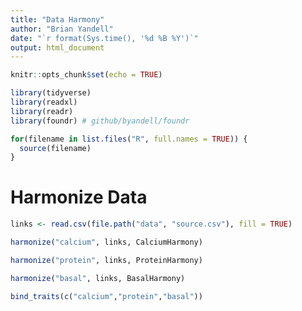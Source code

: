 ```yaml
---
title: "Data Harmony"
author: "Brian Yandell"
date: "`r format(Sys.time(), '%d %B %Y')`"
output: html_document
---
```


```r
knitr::opts_chunk$set(echo = TRUE)
```

```r
library(tidyverse)
library(readxl)
library(readr)
library(foundr) # github/byandell/foundr
```

```r
for(filename in list.files("R", full.names = TRUE)) {
  source(filename)
}
```

# Harmonize Data

```r
links <- read.csv(file.path("data", "source.csv"), fill = TRUE)
```

```r
harmonize("calcium", links, CalciumHarmony)
```

```r
harmonize("protein", links, ProteinHarmony)
```

```r
harmonize("basal", links, BasalHarmony)
```

```r
bind_traits(c("calcium","protein","basal"))
```

